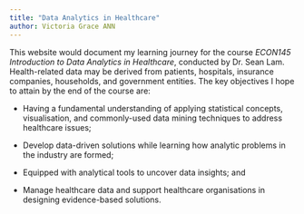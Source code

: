 ```yaml
---
title: "Data Analytics in Healthcare"
author: Victoria Grace ANN
---
```


This website would document my learning journey for the course *ECON145 Introduction to Data Analytics in Healthcare*, conducted by Dr. Sean Lam. Health-related data may be derived from patients, hospitals, insurance companies, households, and government entities. The key objectives I hope to attain by the end of the course are:

-   Having a fundamental understanding of applying statistical concepts, visualisation, and commonly-used data mining techniques to address healthcare issues;

-   Develop data-driven solutions while learning how analytic problems in the industry are formed;

-   Equipped with analytical tools to uncover data insights; and

-   Manage healthcare data and support healthcare organisations in designing evidence-based solutions.
